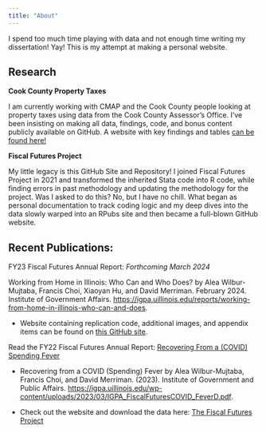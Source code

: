 ```yaml
---
title: "About"
---
```


I spend too much time playing with data and not enough time writing my dissertation! Yay! This is my attempt at making a personal website.

## Research

**Cook County Property Taxes**

I am currently working with CMAP and the Cook County people looking at property taxes using data from the Cook County Assessor's Office. I've been insisting on making all data, findings, code, and bonus content publicly available on GitHub. A website with key findings and tables [can be found here!](https://aleawm.github.io/CookCounty-PropertyTaxes/)

**Fiscal Futures Project**

My little legacy is this GitHub Site and Repository! I joined Fiscal Futures Project in 2021 and transformed the inherited Stata code into R code, while finding errors in past methodology and updating the methodology for the project. Was I asked to do this? No, but I have no chill. What began as personal documentation to track coding logic and my deep dives into the data slowly warped into an RPubs site and then became a full-blown GitHub website.

## Recent Publications:

FY23 Fiscal Futures Annual Report: *Forthcoming March 2024*

Working from Home in Illinois: Who Can and Who Does? by Alea Wilbur-Mujtaba, Francis Choi, Xiaoyan Hu, and David Merriman. February 2024. Institute of Government Affairs. <https://igpa.uillinois.edu/reports/working-from-home-in-illinois-who-can-and-does>.

-   Website containing replication code, additional images, and appendix items can be found on [this GitHub site](https://aleawm.github.io/WorkFromHome/).

Read the FY22 Fiscal Futures Annual Report: [Recovering From a (COVID) Spending Fever](https://igpa.uillinois.edu/wp-content/uploads/2023/03/IGPA_FiscalFuturesCOVID_FeverD.pdf)

-   Recovering from a COVID (Spending) Fever by Alea Wilbur-Mujtaba, Francis Choi, and David Merriman. (2023). Institute of Government and Public Affairs. <https://igpa.uillinois.edu/wp-content/uploads/2023/03/IGPA_FiscalFuturesCOVID_FeverD.pdf>.

-   Check out the website and download the data here: [The Fiscal Futures Project](https://aleawm.github.io/Fiscal-Futures/)

